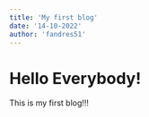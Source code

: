 ---
title: 'My first blog'
date: '14-10-2022'
author: 'fandres51'
---

# Hello Everybody!

This is my first blog!!!